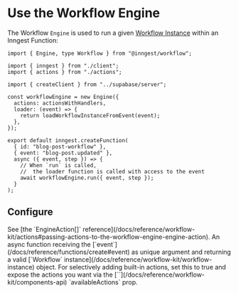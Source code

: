 

# Use the Workflow Engine

The Workflow `Engine` is used to run a given [Workflow Instance](/docs/reference/workflow-kit/workflow-instance) within an Inngest Function:

```tsx {{ title: "src/inngest/workflow.ts" }}
import { Engine, type Workflow } from "@inngest/workflow";

import { inngest } from "./client";
import { actions } from "./actions";

import { createClient } from "../supabase/server";

const workflowEngine = new Engine({
  actions: actionsWithHandlers,
  loader: (event) => {
    return loadWorkflowInstanceFromEvent(event);
  },
});

export default inngest.createFunction(
  { id: "blog-post-workflow" },
  { event: "blog-post.updated" },
  async ({ event, step }) => {
    // When `run` is called,
    //  the loader function is called with access to the event
    await workflowEngine.run({ event, step });
  }
);

```

## Configure


<Properties>
  <Property name="actions" type="EngineAction[]" version="v0.0.1+">
    See [the `EngineAction[]` reference](/docs/reference/workflow-kit/actions#passing-actions-to-the-workflow-engine-engine-action).
  </Property>
  <Property name="loader" type="function" version="v0.0.1+">
    An async function receiving the [`event`](/docs/reference/functions/create#event) as unique argument and returning a valid [`Workflow` instance](/docs/reference/workflow-kit/workflow-instance) object.
  </Property>
  <Property name="disableBuiltinActions" type="boolean" version="v0.0.1+">
    For selectively adding built-in actions, set this to true and expose the actions you want via the [`<Provider>`](/docs/reference/workflow-kit/components-api) `availableActions` prop.
  </Property>
</Properties>